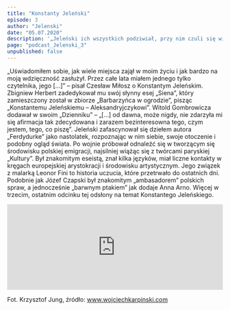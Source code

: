 ```yaml
---
title: "Konstanty Jeleński"
episode: 3
author: "Jelenski"
date: "05.07.2020"
description: '„Jeleński ich wszystkich podziwiał, przy nim czuli się wielcy, ważni, docenieni, wysłuchani..." – mówi Anna Arno.'
page: "podcast_Jelenski_3"
unpublished: false
---
```


„Uświadomiłem sobie, jak wiele miejsca zajął w moim życiu i jak bardzo
na moją wdzięczność zasłużył. Przez całe lata miałem jednego tylko
czytelnika, jego […]” – pisał Czesław Miłosz o Konstantym Jeleńskim.
Zbigniew Herbert zadedykował mu swój słynny esej „Siena”, który
zamieszczony został w zbiorze „Barbarzyńca w ogrodzie”, pisząc
„Konstantemu Jeleńskiemu – Aleksandryjczykowi”. Witold Gombrowicza
dodawał w swoim „Dzienniku” – „[…] od dawna, może nigdy, nie zdarzyła mi
się afirmacja tak zdecydowana i zarazem bezinteresowna tego, czym
jestem, tego, co piszę”. Jeleński zafascynował się dziełem autora
„Ferdydurke” jako nastolatek, rozpoznając w nim siebie, swoje otoczenie
i podobny ogląd świata. Po wojnie próbował odnaleźć się w tworzącym się
środowisku polskiej emigracji, najsilniej wiążąc się z twórcami
paryskiej „Kultury”. Był znakomitym eseistą, znał kilka języków, miał
liczne kontakty w kręgach europejskiej arystokracji i środowisku
artystycznym. Jego związek z malarką Leonor Fini to historia uczucia,
które przetrwało do ostatnich dni. Podobnie jak Józef Czapski był
znakomitym „ambasadorem” polskich spraw, a jednocześnie „barwnym
ptakiem” jak dodaje Anna Arno. Więcej w trzecim, ostatnim odcinku tej
odsłony na temat Konstantego Jeleńskiego.

<iframe
src="https://widget.spreaker.com/player?episode_id=33900836&theme=light&playlist=false&playlist-continuous=false&autoplay=false&live-autoplay=false&chapters-image=true&episode_image_position=right&hide-logo=false&hide-likes=false&hide-comments=false&hide-sharing=false&hide-download=true"
width="100%"
height="200px"
frameborder="0"
></iframe>

Fot. Krzysztof Jung, źródło: <a
href="http://www.wojciechkarpinski.com"
target="_blank"
rel="noreferrer"> www.wojciechkarpinski.com </a>